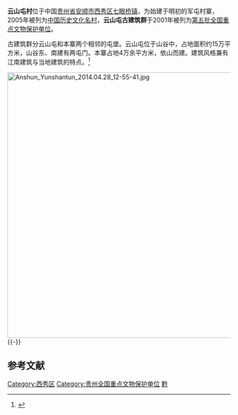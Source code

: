 {{coord|26|17|33|N|106|05|04|E|display=title|scale:10000}}
{{文物保护单位
| 级别 = 全国
| 名称 = 云山屯古建筑群
| 图片 = Anshun Yunshantun 2014.04.28 12-54-49.jpg
| 所在 = [[贵州省|贵州省]][[安顺市|安顺市]]
| 分类 = 古建筑
| 时代 = 明
| 编号 = [[第五批全国重点文物保护单位|第五批]]第398项
| 登录 = 2001年6月25日
}}

'''云山屯村'''位于中国[[贵州省|贵州省]][[安顺市|安顺市]][[西秀区|西秀区]][[七眼桥镇|七眼桥镇]]，为始建于明初的军屯村寨，2005年被列为[[中国历史文化名村|中国历史文化名村]]，'''云山屯古建筑群'''于2001年被列为[[第五批全国重点文物保护单位|第五批全国重点文物保护单位]]。

古建筑群分云山屯和本寨两个相邻的屯堡。云山屯位于山谷中，占地面积约15万平方米，山谷东、南建有两屯门。本寨占地4万余平方米，依山而建。建筑风格兼有江南建筑与当地建筑的特点。<ref>{{Cite book |title=全国重点文物保护单位·第一至第五批·第Ⅲ卷 |publisher=文物出版社 |year=2004 |isbn=7-5010-1525-2 |pages=189 }}</ref>

[[File:Anshun_Yunshantun_2014.04.28_12-55-41.jpg|600px]]
{{-}}
==参考文献==
{{commonscat|Yunshantun}}
{{reflist}}

{{中国历史文化名村}}
{{贵州全国重点文物保护单位}}

{{DEFAULTSORT:Yun}}
[[Category:西秀区|Category:西秀区]]
[[Category:贵州全国重点文物保护单位|Category:贵州全国重点文物保护单位]]
[[Category:中国历史文化名村|黔]]